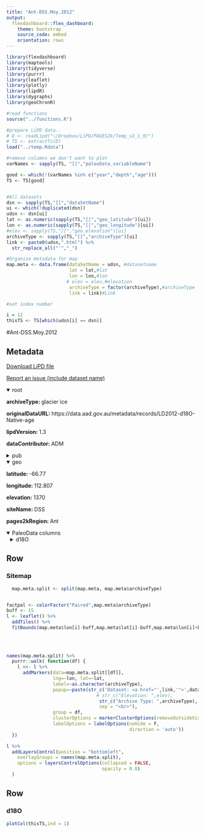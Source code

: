 ```yaml
---
title: "Ant-DSS.Moy.2012"
output: 
  flexdashboard::flex_dashboard:
    theme: bootstrap
    source_code: embed
    orientation: rows
---
```


```r
library(flexdashboard)
library(maptools)
library(tidyverse)
library(purrr)
library(leaflet)
library(plotly)
library(lipdR)
library(dygraphs)
library(geoChronR)

#read functions
source("../functions.R")

#prepare LiPD data..
# D <- readLipd("~/Dropbox/LiPD/PAGES2k/Temp_v2_1_0/")
# TS <- extractTs(D)
load("../temp.Rdata")

#remove columns we don't want to plot
varNames <- sapply(TS, "[[","paleoData_variableName")

good <- which(!(varNames %in% c("year","depth","age")))
TS <- TS[good]


#All datasets
dsn <- sapply(TS,"[[","dataSetName")
ui <- which(!duplicated(dsn))
udsn <- dsn[ui]
lat <- as.numeric(sapply(TS,"[[","geo_latitude")[ui])
lon <- as.numeric(sapply(TS,"[[","geo_longitude")[ui])
#elev <- sapply(TS,"[[","geo_elevation")[ui]
archiveType <- sapply(TS,"[[","archiveType")[ui]
link <- paste0(udsn,".html") %>% 
  str_replace_all("'","_")

#Organize metadata for map
map.meta <- data.frame(dataSetName = udsn, #datasetname
                       lat = lat,#lat
                       lon = lon,#lon
                      # elev = elev,#elevation
                       archiveType = factor(archiveType),#archiveType
                       link = link)#Link

#set index number

i = 12
thisTS <- TS[which(udsn[i] == dsn)]
```
#Ant-DSS.Moy.2012

Metadata {.sidebar}
-------------------------------------
[Download LiPD file](Ant-DSS.Moy.2012.lpd)
            

[Report an issue (include dataset name)](https://github.com/nickmckay/LiPDverse/issues)

<details open style="margin-left: 0px">
<summary>root</summary>
<p style="margin-left: 0px"><strong>archiveType: </strong>glacier ice
<p style="margin-left: 0px"><strong>originalDataURL: </strong>https://data.aad.gov.au/metadata/records/LD2012-d18O-Native-age
<p style="margin-left: 0px"><strong>lipdVersion: </strong>1.3
<p style="margin-left: 0px"><strong>dataContributor: </strong>ADM
</details>
<details>
<summary>pub</summary>
<details style="margin-left: 10px">
<summary>pub1</summary>
<p style="margin-left: 10px"><strong>author: </strong>Plummer, C. T.;Curran, M. A. J.;van Ommen, T D.;Rasmussen, S. O.;Moy, A. D.;Vance, T. R.;Clausen, H. B.;Vinther, B. M.;Mayewski, P. A.
<p style="margin-left: 10px"><strong>citeKey: </strong>plummer2012anindependentlydated2000y
<p style="margin-left: 10px"><strong>journal: </strong>Climate of the Past
<p style="margin-left: 10px"><strong>volume: </strong>8
<p style="margin-left: 10px"><strong>pages: </strong>1929-1940
<p style="margin-left: 10px"><strong>pubYear: </strong>2012
<p style="margin-left: 10px"><strong>title: </strong>An independently dated 2000-yr volcanic record from Law Dome, East Antarctica, including a new perspective on the dating of the 1450s CE eruption of Kuwae, Vanuatu
<p style="margin-left: 10px"><strong>DOI: </strong>10.5194/cp-8-1929-2012
</details>
<details style="margin-left: 10px">
<summary>pub2</summary>
<p style="margin-left: 10px"><strong>author: </strong>Moy, A.
<p style="margin-left: 10px"><strong>citeKey: </strong>moy2016httpsdataaadgovaumetadatarecordsld2012d18onativeageDataCitation
<p style="margin-left: 10px"><strong>title: </strong>Australian Antarctic Data Centre
</details>
</details>
<details open style="margin-left: 0px">
<summary>geo</summary>
<p style="margin-left: 0px"><strong>latitude: </strong>-66.77
<p style="margin-left: 0px"><strong>longitude: </strong>112.807
<p style="margin-left: 0px"><strong>elevation: </strong>1370
<p style="margin-left: 0px"><strong>siteName: </strong>DSS
<p style="margin-left: 0px"><strong>pages2kRegion: </strong>Ant
</details>
<details open>
<summary>PaleoData columns</summary>
<details style="margin-left: 10px">
<summary>d18O</summary>
<p style="margin-left: 10px"><strong>TSid: </strong>Ant_011
<p style="margin-left: 10px"><strong>variableName: </strong>d18O
<p style="margin-left: 10px"><strong>units: </strong>permil
<p style="margin-left: 10px"><strong>useInGlobalTemperatureAnalysis: </strong>TRUE
<details>
<summary>interpretation</summary>
<details style="margin-left: 20px">
<summary>1</summary>
<p style="margin-left: 20px"><strong>interpDirection: </strong>positive
<p style="margin-left: 20px"><strong>scope: </strong>climate
<p style="margin-left: 20px"><strong>seasonality: </strong>1 2 3 4 5 6 7 8 9 10 11 12
<p style="margin-left: 20px"><strong>variable: </strong>T
<p style="margin-left: 20px"><strong>variableDetail: </strong>air@condensationLevel
</details>
</details>
</details>

Row
-----------------------------------------------------------------------

### Sitemap

```r
  map.meta.split <- split(map.meta, map.meta$archiveType)


factpal <- colorFactor("Paired",map.meta$archiveType)
buff <- 15
l <- leaflet() %>% 
  addTiles() %>% 
  fitBounds(map.meta$lon[i]-buff,map.meta$lat[i]-buff,map.meta$lon[i]+buff,map.meta$lat[i]+buff)
  

  
  
names(map.meta.split) %>%
  purrr::walk( function(df) {
    l <<- l %>%
      addMarkers(data=map.meta.split[[df]],
                 lng=~lon, lat=~lat,
                 label=~as.character(archiveType),
                 popup=~paste(str_c('Dataset: <a href="',link,'">',dataSetName,'</a>'),
                                 # str_c("Elevation: ",elev),
                                  str_c("Archive Type: ",archiveType),
                                  sep = "<br>"),
                 group = df,
                 clusterOptions = markerClusterOptions(removeOutsideVisibleBounds = F),
                 labelOptions = labelOptions(noHide = F,
                                             direction = 'auto'))
  })

l %>%
  addLayersControl(position = "bottomleft",
    overlayGroups = names(map.meta.split),
    options = layersControlOptions(collapsed = FALSE,
                                   opacity = 0.8)
  )
```

Row {.tabset .tabset-fade}
-----------------------------------------------------------------------

### d18O
```r
plotCol(thisTS,ind = 1)
```

